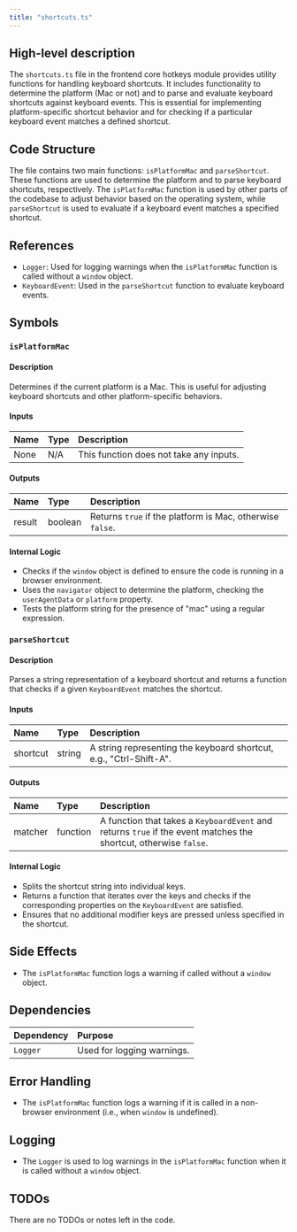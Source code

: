 ```yaml
---
title: "shortcuts.ts"
---
```


## High-level description

The `shortcuts.ts` file in the frontend core hotkeys module provides utility functions for handling keyboard shortcuts. It includes functionality to determine the platform (Mac or not) and to parse and evaluate keyboard shortcuts against keyboard events. This is essential for implementing platform-specific shortcut behavior and for checking if a particular keyboard event matches a defined shortcut.

## Code Structure

The file contains two main functions: `isPlatformMac` and `parseShortcut`. These functions are used to determine the platform and to parse keyboard shortcuts, respectively. The `isPlatformMac` function is used by other parts of the codebase to adjust behavior based on the operating system, while `parseShortcut` is used to evaluate if a keyboard event matches a specified shortcut.

## References

- `Logger`: Used for logging warnings when the `isPlatformMac` function is called without a `window` object.
- `KeyboardEvent`: Used in the `parseShortcut` function to evaluate keyboard events.

## Symbols

### `isPlatformMac`
#### Description
Determines if the current platform is a Mac. This is useful for adjusting keyboard shortcuts and other platform-specific behaviors.

#### Inputs
| Name | Type | Description |
|:-----|:-----|:------------|
| None | N/A  | This function does not take any inputs. |

#### Outputs
| Name | Type | Description |
|:-----|:-----|:------------|
| result | boolean | Returns `true` if the platform is Mac, otherwise `false`. |

#### Internal Logic
- Checks if the `window` object is defined to ensure the code is running in a browser environment.
- Uses the `navigator` object to determine the platform, checking the `userAgentData` or `platform` property.
- Tests the platform string for the presence of "mac" using a regular expression.

### `parseShortcut`
#### Description
Parses a string representation of a keyboard shortcut and returns a function that checks if a given `KeyboardEvent` matches the shortcut.

#### Inputs
| Name | Type | Description |
|:-----|:-----|:------------|
| shortcut | string | A string representing the keyboard shortcut, e.g., "Ctrl-Shift-A". |

#### Outputs
| Name | Type | Description |
|:-----|:-----|:------------|
| matcher | function | A function that takes a `KeyboardEvent` and returns `true` if the event matches the shortcut, otherwise `false`. |

#### Internal Logic
- Splits the shortcut string into individual keys.
- Returns a function that iterates over the keys and checks if the corresponding properties on the `KeyboardEvent` are satisfied.
- Ensures that no additional modifier keys are pressed unless specified in the shortcut.

## Side Effects

- The `isPlatformMac` function logs a warning if called without a `window` object.

## Dependencies

| Dependency | Purpose |
|:-----------|:--------|
| `Logger`   | Used for logging warnings. |

## Error Handling

- The `isPlatformMac` function logs a warning if it is called in a non-browser environment (i.e., when `window` is undefined).

## Logging

- The `Logger` is used to log warnings in the `isPlatformMac` function when it is called without a `window` object.

## TODOs

There are no TODOs or notes left in the code.